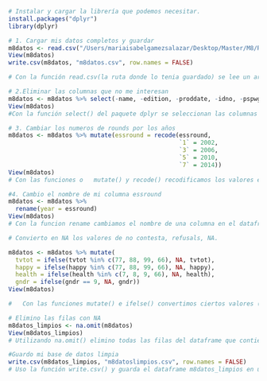 
```r
# Instalar y cargar la librería que podemos necesitar. 
install.packages("dplyr")
library(dplyr)
```
```r
# 1. Cargar mis datos completos y guardar
m8datos <- read.csv("/Users/mariaisabelgamezsalazar/Desktop/Master/M8/R1/m8datos/m8datos.csv")
View(m8datos)
write.csv(m8datos, "m8datos.csv", row.names = FALSE)

# Con la función read.csv(la ruta donde lo tenia guardado) se lee un archivo CSV y despues visualizar los datos importados con la función View() se abre una ventana para visualizar el dataframe m8datos en una tabla. Después con la función write.csv se almacena en un dataframe llamado m8datos que ya esta dentro de la carpeta Data.
```
```r
# 2.Eliminar las columnas que no me interesan
m8datos <- m8datos %>% select(-name, -edition, -proddate, -idno, -pspwght, -pweight, -anweight, -dweight, -tvpol)
View(m8datos)
#Con la función select() del paquete dplyr se seleccionan las columnas específicas que no me interesan para mi proyecto. Aquí, se eliminan las columnas name, edition, proddate, idno, pspwght, pweight, anweight y dweight.Y siempre volvemos a visualizar los datos solo para asegurarnos de que no hay nada extraño.
```
```r
# 3. Cambiar los numeros de rounds por los años
m8datos <- m8datos %>% mutate(essround = recode(essround, 
                                                `1` = 2002, 
                                                `3` = 2006, 
                                                `5` = 2010, 
                                                `7` = 2014))
View(m8datos)
# Con las funciones o	mutate() y recode() recodificamos los valores en la columna essround, reemplazando los números 1, 3, 5 y 7 con los años 2002, 2006, 2010 y 2014, respectivamente.
```
```r
#4. Cambio el nombre de mi columna essround
m8datos <- m8datos %>%
  rename(year = essround)
View(m8datos)
# Con la funcion rename cambiamos el nombre de una columna en el dataframe. Aquí, essround se cambia a year.

```
```r
# Convierto en NA los valores de no contesta, refusals, NA.

m8datos <- m8datos %>% mutate(
  tvtot = ifelse(tvtot %in% c(77, 88, 99, 66), NA, tvtot),
  happy = ifelse(happy %in% c(77, 88, 99, 66), NA, happy),
  health = ifelse(health %in% c(7, 8, 9, 66), NA, health),
  gndr = ifelse(gndr == 9, NA, gndr))
View(m8datos)

#	Con las funciones mutate() e ifelse() convertimos ciertos valores (77, 88, 99, 66) en NA en las columnas tvtot, happy, health y gndr para indicar datos faltantes o no aplicables ( o que al no resultar interesante queremos imputar como NA).
```
```r
# Elimino las filas con NA
m8datos_limpios <- na.omit(m8datos)
View(m8datos_limpios)
# Utilizando na.omit() elimino todas las filas del dataframe que contienen valores NA que no eran relevantes para mi estudio. Era un numero inferior al 4% de los datos.
```
```r
#Guardo mi base de datos limpia
write.csv(m8datos_limpios, "m8datoslimpios.csv", row.names = FALSE)
# Uso la función write.csv() y guarda el dataframe m8datos_limpios en un archivo CSV llamado "m8datoslimpios.csv" sin índices de fila (row.names = FALSE) en R y GitHub at the same time. 

```



